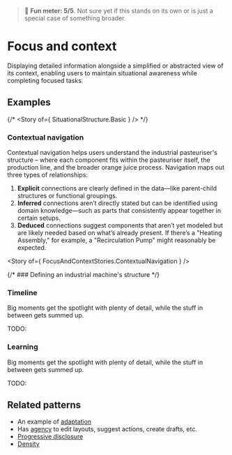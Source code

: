 
> 🧪 **Fun meter: 5/5**. Not sure yet if this stands on its own or is just a special case of something broader.

<Meta of={FocusAndContextStories} />

# Focus and context

Displaying detailed information alongside a simplified or abstracted view of its context,
enabling users to maintain situational awareness while completing focused tasks.

## Examples

{/* <Story of={ SituationalStructure.Basic } /> */}

### Contextual navigation

Contextual navigation helps users understand the industrial pasteuriser's structure – where each component fits
within the pasteuriser itself, the production line, and the broader orange juice process.
Navigation maps out three types of relationships:
1. **Explicit** connections are clearly defined in the data—like parent-child structures or functional groupings.
2. **Inferred** connections aren’t directly stated but can be identified using domain knowledge—such as parts that consistently appear together in certain setups.
3. **Deduced** connections suggest components that aren’t yet modeled but are likely needed based on what’s already present. If there’s a "Heating Assembly," for example, a "Recirculation Pump" might reasonably be expected.

<Story of={ FocusAndContextStories.ContextualNavigation } />

{/* ### Defining an industrial machine's structure */}

### Timeline

Big moments get the spotlight with plenty of detail, while the stuff in between gets summed up.

TODO:

### Learning

Big moments get the spotlight with plenty of detail, while the stuff in between gets summed up.

TODO:

## Related patterns

- An example of [adaptation](../?path=/docs/foundations-adaptation--docs)
- Has [agency](../?path=/docs/foundations-agency--docs) to edit layouts, suggest actions, create drafts, etc.
- [Progressive disclosure](./?path=/docs/patterns-progressive-disclosure--docs)
- [Density](./?path=/docs/foundations-density--docs)